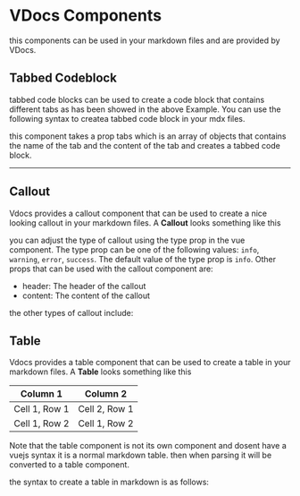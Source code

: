 # VDocs Components

this components can be used in your markdown files and are provided by VDocs.

## Tabbed Codeblock

<TabbedCodeBlock tabs='[
  { "name": "NPM", "command": "npx create vdocs@latest" },
  { "name": "Bun", "command": "bun init vdocs@latest" },
  { "name": "Yarn", "command": "yarn create vdocs@latest" }
]' />

tabbed code blocks can be used to create a code block that contains different tabs as has been showed in the above Example. You can use the following syntax to createa tabbed code block in your mdx files.

<Codeblock lang="vue" 
content='
<TabbedCodeBlock  tabs="[ { &quot;name&quot;: &quot;NPM&quot;, &quot;command&quot;: &quot;npx create vdocs@latest&quot; }, { &quot;name&quot;: &quot;Bun&quot;, &quot;command&quot;: &quot;bun init vdocs@latest&quot; } ]" />' />
this component takes a prop tabs which is an array of objects that contains the name of the tab and the content of the tab and creates a tabbed code block.

---

## Callout
Vdocs provides a callout component that can be used to create a nice looking callout in your markdown files. A **Callout** looks something like this

<Callout type="error" header="This is a error message" content="Lorem Ipsum is simply dummy text of the printing and typesetting industry. Lorem Ipsum has been the industry's standard dummy text ever since the 1500s, when an unknown printer took a galley of type and scrambled it to " />

you can adjust the type of callout using the type prop in the vue component. The type prop can be one of the following values: `info`, `warning`, `error`, `success`. The default value of the type prop is `info`.
Other props that can be used with the callout component are:
- header: The header of the callout
- content: The content of the callout

the other types of callout include:

<Callout type="info" header="This is a info message" content="Lorem Ipsum is simply dummy text of the printing and typesetting industry. Lorem Ipsum has been the industry's standard dummy text ever since the 1500s, when an unknown printer took a galley of type and scrambled it to " />

<Callout type="warning" header="This is a info message" content="Lorem Ipsum is simply dummy text of the printing and typesetting industry. Lorem Ipsum has been the industry's standard dummy text ever since the 1500s, when an unknown printer took a galley of type and scrambled it to " />

<Callout type="success" header="This is a info message" content="Lorem Ipsum is simply dummy text of the printing and typesetting industry. Lorem Ipsum has been the industry's standard dummy text ever since the 1500s, when an unknown printer took a galley of type and scrambled it to " />

## Table

Vdocs provides a table component that can be used to create a table in your markdown files. A **Table** looks something like this

| Column 1      | Column 2      |
| ------------- | ------------- |
| Cell 1, Row 1 | Cell 2, Row 1 |
| Cell 1, Row 2 | Cell 1, Row 2 |

Note that the table component is not its own component and dosent have a vuejs syntax it is a normal markdown table. then when parsing it will be converted to a table component.

the syntax to create a table in markdown is as follows:

<Codeblock lang="markdown" 
content='| Column 1      | Column 2      |
| ------------- | ------------- |
| Cell 1, Row 1 | Cell 2, Row 1 |
| Cell 1, Row 2 | Cell 1, Row 2 |'
/>

